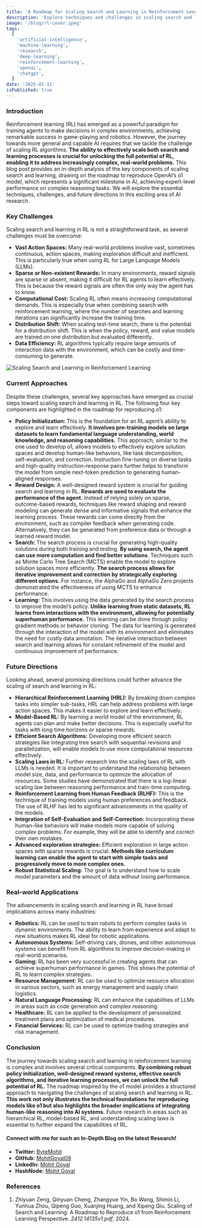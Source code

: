 ```yaml
---
title: 'A Roadmap for Scaling Search and Learning in Reinforcement Learning'
description: 'Explore techniques and challenges in scaling search and learning in reinforcement learning to advance AI in complex environments'
image: '/blog/rl-cover.jpeg'
tags:
  [
    'artificial-intelligence',
    'machine-learning',
    'research',
    'deep-learning',
    'reinforcement-learning',
    'openai',
    'chatgpt',
  ]
date: '2025-01-11'
isPublished: true
---
```


### Introduction

Reinforcement learning (RL) has emerged as a powerful paradigm for training agents to make decisions in complex environments, achieving remarkable success in game-playing and robotics. However, the journey towards more general and capable AI requires that we tackle the challenge of scaling RL algorithms. **The ability to effectively scale both search and learning processes is crucial for unlocking the full potential of RL, enabling it to address increasingly complex, real-world problems.** This blog post provides an in-depth analysis of the key components of scaling search and learning, drawing on the roadmap to reproduce OpenAI’s o1 model, which represents a significant milestone in AI, achieving expert-level performance on complex reasoning tasks. We will explore the essential techniques, challenges, and future directions in this exciting area of AI research.

### Key Challenges

Scaling search and learning in RL is not a straightforward task, as several challenges must be overcome:

- **Vast Action Spaces:** Many real-world problems involve vast, sometimes continuous, action spaces, making exploration difficult and inefficient. This is particularly true when using RL for Large Language Models (LLMs).
- **Sparse or Non-existent Rewards:** In many environments, reward signals are sparse or absent, making it difficult for RL agents to learn effectively. This is because the reward signals are often the only way the agent has to know.
- **Computational Cost:** Scaling RL often means increasing computational demands. This is especially true when combining search with reinforcement learning, where the number of searches and learning iterations can significantly increase the training time.
- **Distribution Shift:** When scaling test-time search, there is the potential for a distribution shift. This is when the policy, reward, and value models are trained on one distribution but evaluated differently.
- **Data Efficiency:** RL algorithms typically require large amounts of interaction data with the environment, which can be costly and time-consuming to generate.

![Scaling Search and Learning in Reinforcement Learning](/blog/rl-1.png)

### Current Approaches

Despite these challenges, several key approaches have emerged as crucial steps toward scaling search and learning in RL. The following four key components are highlighted in the roadmap for reproducing o1:

- **Policy Initialization:** This is the foundation for an RL agent’s ability to explore and learn effectively. **It involves pre-training models on large datasets to learn fundamental language understanding, world knowledge, and reasoning capabilities.** This approach, similar to the one used to develop o1, allows models to effectively explore solution spaces and develop human-like behaviors, like task decomposition, self-evaluation, and correction. Instruction fine-tuning on diverse tasks and high-quality instruction-response pairs further helps to transform the model from simple next-token prediction to generating human-aligned responses.
- **Reward Design:** A well-designed reward system is crucial for guiding search and learning in RL. **Rewards are used to evaluate the performance of the agent.** Instead of relying solely on sparse, outcome-based rewards, techniques like reward shaping and reward modeling can generate dense and informative signals that enhance the learning process. These rewards can come directly from the environment, such as compiler feedback when generating code. Alternatively, they can be generated from preference data or through a learned reward model.
- **Search:** The search process is crucial for generating high-quality solutions during both training and testing. **By using search, the agent can use more computation and find better solutions**. Techniques such as Monte Carlo Tree Search (MCTS) enable the model to explore solution spaces more efficiently. **The search process allows for iterative improvement and correction by strategically exploring different options.** For instance, the AlphaGo and AlphaGo Zero projects demonstrated the effectiveness of using MCTS to enhance performance.
- **Learning:** This involves using the data generated by the search process to improve the model’s policy. **Unlike learning from static datasets, RL learns from interactions with the environment, allowing for potentially superhuman performance.** This learning can be done through policy gradient methods or behavior cloning. The data for learning is generated through the interaction of the model with its environment and eliminates the need for costly data annotation. The iterative interaction between search and learning allows for constant refinement of the model and continuous improvement of performance.

### Future Directions

Looking ahead, several promising directions could further advance the scaling of search and learning in RL:

- **Hierarchical Reinforcement Learning (HRL):** By breaking down complex tasks into simpler sub-tasks, HRL can help address problems with large action spaces. This makes it easier to explore and learn effectively.
- **Model-Based RL:** By learning a world model of the environment, RL agents can plan and make better decisions. This is especially useful for tasks with long time horizons or sparse rewards.
- **Efficient Search Algorithms:** Developing more efficient search strategies like integrating tree search with sequential revisions and parallelization, will enable models to use more computational resources effectively.
- **Scaling Laws in RL:** Further research into the scaling laws of RL with LLMs is needed. It is important to understand the relationship between model size, data, and performance to optimize the allocation of resources. Some studies have demonstrated that there is a log-linear scaling law between reasoning performance and train-time computing.
- **Reinforcement Learning from Human Feedback (RLHF):** This is the technique of training models using human preferences and feedback. The use of RLHF has led to significant advancements in the quality of the models.
- **Integration of Self-Evaluation and Self-Correction:** Incorporating these human-like behaviors will make models more capable of solving complex problems. For example, they will be able to identify and correct their own mistakes.
- **Advanced exploration strategies:** Efficient exploration in large action spaces with sparse rewards is crucial. **Methods like curriculum learning can enable the agent to start with simple tasks and progressively move to more complex ones.**
- **Robust Statistical Scaling:** The goal is to understand how to scale model parameters and the amount of data without losing performance.

### Real-world Applications

The advancements in scaling search and learning in RL have broad implications across many industries:

- **Robotics:** RL can be used to train robots to perform complex tasks in dynamic environments. The ability to learn from experience and adapt to new situations makes RL ideal for robotic applications.
- **Autonomous Systems:** Self-driving cars, drones, and other autonomous systems can benefit from RL algorithms to improve decision-making in real-world scenarios.
- **Gaming:** RL has been very successful in creating agents that can achieve superhuman performance in games. This shows the potential of RL to learn complex strategies.
- **Resource Management:** RL can be used to optimize resource allocation in various sectors, such as energy management and supply chain logistics.
- **Natural Language Processing:** RL can enhance the capabilities of LLMs in areas such as code generation and complex reasoning.
- **Healthcare:** RL can be applied to the development of personalized treatment plans and optimization of medical procedures.
- **Financial Services:** RL can be used to optimize trading strategies and risk management.

### Conclusion

The journey towards scaling search and learning in reinforcement learning is complex and involves several critical components. **By combining robust policy initialization, well-designed reward systems, effective search algorithms, and iterative learning processes, we can unlock the full potential of RL.** The roadmap inspired by the o1 model provides a structured approach to navigating the challenges of scaling search and learning in RL. **This work not only illustrates the technical foundations for reproducing models like o1 but also highlights the broader implications of integrating human-like reasoning into AI systems.** Future research in areas such as hierarchical RL, model-based RL, and understanding scaling laws is essential to further expand the capabilities of RL.

#### **Connect with me for such an In-Depth Blog on the latest Research!**

- **Twitter:** [ByteMohit](https://x.com/ByteMohit)
- **GitHub:** [MohitGoyal09](https://github.com/MohitGoyal09)
- **LinkedIn:** [Mohit Goyal](http://www.linkedin.com/in/mohit-goyal09)
- **HashNode:** [Mohit Goyal](https://hashnode.com/@Rockerleo098)

### References

1. Zhiyuan Zeng, Qinyuan Cheng, Zhangyue Yin, Bo Wang, Shimin Li, Yunhua Zhou, Qipeng Guo, Xuanjing Huang, and Xipeng Qiu. Scaling of Search and Learning: A Roadmap to Reproduce o1 from Reinforcement Learning Perspective. _2412.14135v1.pdf_, 2024.
